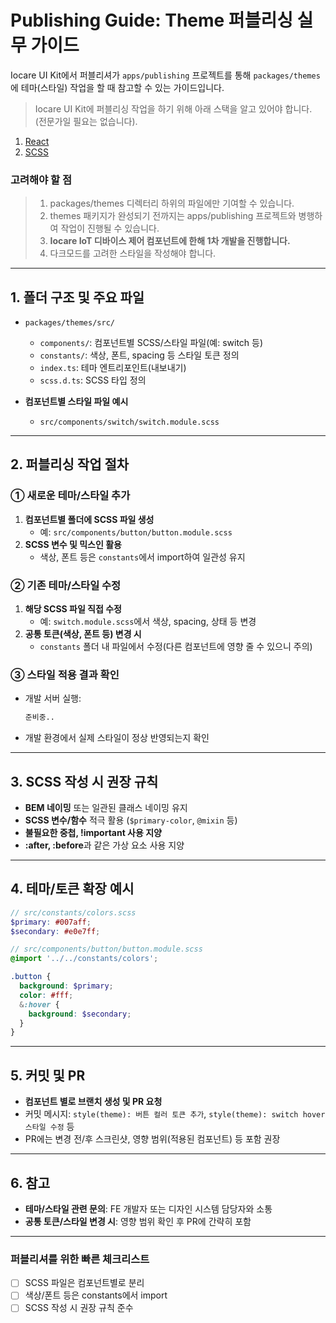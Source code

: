 # Publishing Guide: Theme 퍼블리싱 실무 가이드

Iocare UI Kit에서 퍼블리셔가 `apps/publishing` 프로젝트를 통해 `packages/themes`에 테마(스타일) 작업을 할 때 참고할 수 있는 가이드입니다.

> Iocare UI Kit에 퍼블리싱 작업을 하기 위해 아래 스택을 알고 있어야 합니다. (전문가일 필요는 없습니다).

1. [React](https://reactnative.dev)
2. [SCSS](https://sass-lang.com)

### 고려해야 할 점

> 1. packages/themes 디렉터리 하위의 파일에만 기여할 수 있습니다.
> 2. themes 패키지가 완성되기 전까지는 apps/publishing 프로젝트와 병행하여 작업이 진행될 수 있습니다.
> 3. **Iocare IoT 디바이스 제어 컴포넌트에 한해 1차 개발을 진행합니다.**
> 4. 다크모드를 고려한 스타일을 작성해야 합니다.

---

## 1. 폴더 구조 및 주요 파일

- `packages/themes/src/`

  - `components/`: 컴포넌트별 SCSS/스타일 파일(예: switch 등)
  - `constants/`: 색상, 폰트, spacing 등 스타일 토큰 정의
  - `index.ts`: 테마 엔트리포인트(내보내기)
  - `scss.d.ts`: SCSS 타입 정의

- **컴포넌트별 스타일 파일 예시**
  - `src/components/switch/switch.module.scss`

---

## 2. 퍼블리싱 작업 절차

### ① 새로운 테마/스타일 추가

1. **컴포넌트별 폴더에 SCSS 파일 생성**
   - 예: `src/components/button/button.module.scss`
2. **SCSS 변수 및 믹스인 활용**
   - 색상, 폰트 등은 `constants`에서 import하여 일관성 유지

### ② 기존 테마/스타일 수정

1. **해당 SCSS 파일 직접 수정**
   - 예: `switch.module.scss`에서 색상, spacing, 상태 등 변경
2. **공통 토큰(색상, 폰트 등) 변경 시**
   - `constants` 폴더 내 파일에서 수정(다른 컴포넌트에 영향 줄 수 있으니 주의)

### ③ 스타일 적용 결과 확인

- 개발 서버 실행:
  ```bash
  준비중..
  ```
- 개발 환경에서 실제 스타일이 정상 반영되는지 확인

---

## 3. SCSS 작성 시 권장 규칙

- **BEM 네이밍** 또는 일관된 클래스 네이밍 유지
- **SCSS 변수/함수** 적극 활용 (`$primary-color`, `@mixin` 등)
- **불필요한 중첩, !important 사용 지양**
- **:after, :before**과 같은 가상 요소 사용 지양

---

## 4. 테마/토큰 확장 예시

```scss
// src/constants/colors.scss
$primary: #007aff;
$secondary: #e0e7ff;

// src/components/button/button.module.scss
@import '../../constants/colors';

.button {
  background: $primary;
  color: #fff;
  &:hover {
    background: $secondary;
  }
}
```

---

## 5. 커밋 및 PR

- **컴포넌트 별로 브랜치 생성 및 PR 요청**
- 커밋 메시지: `style(theme): 버튼 컬러 토큰 추가`, `style(theme): switch hover 스타일 수정` 등
- PR에는 변경 전/후 스크린샷, 영향 범위(적용된 컴포넌트) 등 포함 권장

---

## 6. 참고

- **테마/스타일 관련 문의**: FE 개발자 또는 디자인 시스템 담당자와 소통
- **공통 토큰/스타일 변경 시**: 영향 범위 확인 후 PR에 간략히 포함

---

### 퍼블리셔를 위한 빠른 체크리스트

- [ ] SCSS 파일은 컴포넌트별로 분리
- [ ] 색상/폰트 등은 constants에서 import
- [ ] SCSS 작성 시 권장 규칙 준수
